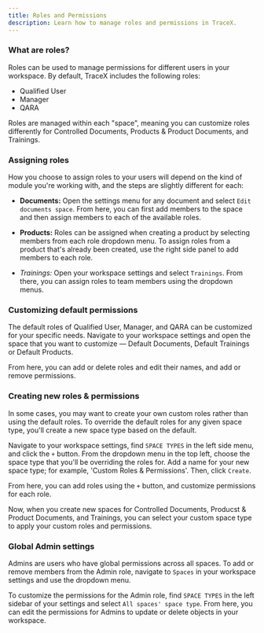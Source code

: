 ```yaml
---
title: Roles and Permissions
description: Learn how to manage roles and permissions in TraceX.
---
```


### What are roles?

Roles can be used to manage permissions for different users in your workspace. By default, TraceX includes the following roles:

* Qualified User
* Manager
* QARA

Roles are managed within each "space", meaning you can customize roles differently for Controlled Documents, Products & Product Documents, and Trainings.

### Assigning roles

How you choose to assign roles to your users will depend on the kind of module you're working with, and the steps are slightly different for each:

* **Documents:** Open the settings menu for any document and select `Edit documents space`. From here, you can first add members to the space and then assign members to each of the available roles.

* **Products:** Roles can be assigned when creating a product by selecting members from each role dropdown menu. To assign roles from a product that's already been created, use the right side panel to add members to each role.

* *Trainings:* Open your workspace settings and select `Trainings`. From there, you can assign roles to team members using the dropdown menus. 

### Customizing default permissions

The default roles of Qualified User, Manager, and QARA can be customized for your specific needs. Navigate to your workspace settings and open the space that you want to customize — Default Documents, Default Trainings or Default Products.

From here, you can add or delete roles and edit their names, and add or remove permissions.

### Creating new roles & permissions

In some cases, you may want to create your own custom roles rather than using the default roles. To override the default roles for any given space type, you'll create a new space type based on the default.

Navigate to your workspace settings, find `SPACE TYPES` in the left side menu, and click the `+` button. From the dropdown menu in the top left, choose the space type that you'll be overriding the roles for. Add a name for your new space type; for example, 'Custom Roles & Permissions'. Then, click `Create`.

From here, you can add roles using the `+` button, and customize permissions for each role.

Now, when you create new spaces for Controlled Documents, Producst & Product Documents, and Trainings, you can select your custom space type to apply your custom roles and permissions.

### Global Admin settings

Admins are users who have global permissions across all spaces. To add or remove members from the Admin role, navigate to `Spaces` in your workspace settings and use the dropdown menu.

To customize the permissions for the Admin role, find `SPACE TYPES` in the left sidebar of your settings and select `All spaces' space type`. From here, you can edit the permissions for Admins to update or delete objects in your workspace.